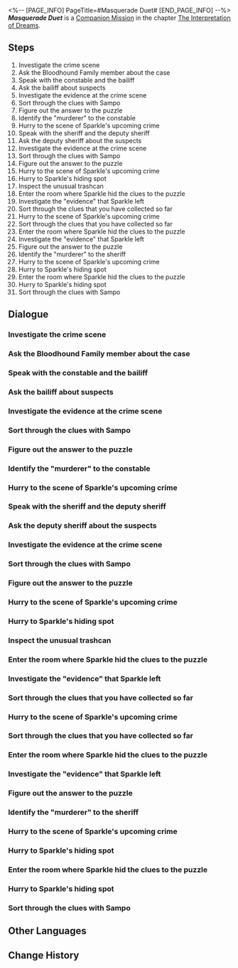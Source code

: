 <%-- [PAGE_INFO]
PageTitle=#Masquerade Duet#
[END_PAGE_INFO] --%>
{{Stub|Dialogue.}}
{{Mission Infobox
|id            = 2021802
|title         = 
|image         = <!--Mission Masquerade Duet.png-->
|type          = Companion
|event_name    = 
|chapter       = The Interpretation of Dreams (Companion Mission Chapter)
|requirements  = 
|summary       = <!--official mission summary from Fate's Atlas-->
|characters    = Trailblazer
|startLocation = [[Penacony]] - [[<!--starting area-->]]
|world         = Penacony
|area          = <!--starting area-->
|prev          = 
|next          = 
|exp           = 
|credits       = 
|stellarJade   = 
|other         = 
}}
'''''Masquerade Duet''''' is a [[Companion Mission]] in the chapter [[The Interpretation of Dreams (Companion Mission Chapter)|The Interpretation of Dreams]].

==Steps==
# Investigate the crime scene
# Ask the Bloodhound Family member about the case
# Speak with the constable and the bailiff
# Ask the bailiff about suspects
# Investigate the evidence at the crime scene
# Sort through the clues with Sampo
# Figure out the answer to the puzzle
# Identify the "murderer" to the constable
# Hurry to the scene of Sparkle's upcoming crime
# Speak with the sheriff and the deputy sheriff
# Ask the deputy sheriff about the suspects
# Investigate the evidence at the crime scene
# Sort through the clues with Sampo
# Figure out the answer to the puzzle
# Hurry to the scene of Sparkle's upcoming crime
# Hurry to Sparkle's hiding spot
# Inspect the unusual trashcan
# Enter the room where Sparkle hid the clues to the puzzle
# Investigate the "evidence" that Sparkle left
# Sort through the clues that you have collected so far
# Hurry to the scene of Sparkle's upcoming crime
# Sort through the clues that you have collected so far
# Enter the room where Sparkle hid the clues to the puzzle
# Investigate the "evidence" that Sparkle left
# Figure out the answer to the puzzle
# Identify the "murderer" to the sheriff
# Hurry to the scene of Sparkle's upcoming crime
# Hurry to Sparkle's hiding spot
# Enter the room where Sparkle hid the clues to the puzzle
# Hurry to Sparkle's hiding spot
# Sort through the clues with Sampo

<!--
==Gameplay Notes==

--><!--
==Trial Character==

-->
==Dialogue==
{{Stub Dialogue}}
===Investigate the crime scene===
{{Mission Description|type=companion|location=<!--to be added-->|This dreamscape that Black Swan has prepared is way too exciting, throwing you into a "crime scene" As soon as you enter. Here you see Black Swan, a Bloodhound Family Law Enforcer, and... Sampo!? What is that guy doing here!?}}
{{Dialogue Start}}
:{{tx}}
{{Dialogue End}}

===Ask the Bloodhound Family member about the case===
{{Mission Description|type=companion|location=<!--to be added-->|update|It seems that there was a "murder case" (fortunately, in Penacony, it is almost impossible for people to actually be "murdered"), and the murderer is without question the enigmatic Sparkle. It seems that Black Swan has no intention of telling the Bloodhound Family about the murderer's identity. She is instead planning on playing with Sparkle. You cannot grasp what either Sparkle or Black Swan is thinking.}}
{{Dialogue Start}}
:{{tx}}
{{Dialogue End}}

===Speak with the constable and the bailiff===
{{Mission Description|type=companion|location=<!--to be added-->|update|Sparkle left a lot of items behind at the crime scene and used them to construct a bizarre stage play. It seems that this "murder" was simply a bait to attract the attention of her audience, and this "puzzle" was actually the challenge that she had left for Black Swan.}}
{{Dialogue Start}}
:{{tx}}
{{Dialogue End}}

===Ask the bailiff about suspects===
{{Mission Description|type=companion|location=<!--to be added-->|update|Black Swan begins collecting clues, trying to solve the puzzle that Sparkle left behind. You can't help but wonder why Sparkle would go through all this effort. However, when it comes to people like Sparkle, asking "why" normally means you are on the wrong track. Why not play with Black Swan the logic game that Sparkle left behind... Perhaps Sparkle's true motive is concealed within.}}
{{Dialogue Start}}
:{{tx}}
{{Dialogue End}}

===Investigate the evidence at the crime scene===
{{Dialogue Start}}
:{{tx}}
{{Dialogue End}}

===Sort through the clues with Sampo===
{{Dialogue Start}}
:{{tx}}
{{Dialogue End}}

===Figure out the answer to the puzzle===
{{Dialogue Start}}
:{{tx}}
{{Dialogue End}}

===Identify the "murderer" to the constable===
{{Dialogue Start}}
:{{tx}}
{{Dialogue End}}

===Hurry to the scene of Sparkle's upcoming crime===
{{Mission Description|type=companion|location=<!--to be added-->|update|You have solved the puzzle, but the game is not over. The "constable" has told Black Swan that Sparkle is about to commit another murder, and Black Swan definitely would not have enough time to stop her. You feel a brief but intense surge of emotion flash across the Dreamscape, likely because Black Swan dislikes this feeling of being led on a wild goose chase by others.}}
{{Dialogue Start}}
:{{tx}}
{{Dialogue End}}

===Speak with the sheriff and the deputy sheriff===
{{Mission Description|type=companion|location=<!--to be added-->|update|Another murder, another play, and another puzzle. Sampo seems extremely distressed and ready to escape back into his secluded and quiet Winterland. Black Swan, on the other hand, seems calm and contented, thoroughly enjoying the detective game that Sparkle prepared. However, they are not the type to have their emotions displayed across their faces, so you are uncertain whether they are really distressed or calm.<br />However, the Dreamscape Sales Store is still a place of entertainment, so perhaps it would be better to focus on investigating the puzzle Sparkle left behind than trying to assess the true thoughts of these "characters." Let's enjoy a game of logic and deduction.}}
{{Dialogue Start}}
:{{tx}}
{{Dialogue End}}

===Ask the deputy sheriff about the suspects===
{{Dialogue Start}}
:{{tx}}
{{Dialogue End}}

===Investigate the evidence at the crime scene===
{{Dialogue Start}}
:{{tx}}
{{Dialogue End}}

===Sort through the clues with Sampo===
{{Dialogue Start}}
:{{tx}}
{{Dialogue End}}

===Figure out the answer to the puzzle===
{{Dialogue Start}}
:{{tx}}
{{Dialogue End}}

===Hurry to the scene of Sparkle's upcoming crime===
{{Mission Description|type=companion|location=<!--to be added-->|update|Black Swan has solved the puzzle that isn't a puzzle... Clearly, the game is still not over. Once again, Black Swan follows Sparkle's instructions and rushes to the next crime scene. You feel as if you sense another brief burst of emotion... Black Swan is getting a little tired of these games.}}
{{Dialogue Start}}
:{{tx}}
{{Dialogue End}}

===Hurry to Sparkle's hiding spot===
{{Mission Description|type=companion|location=<!--to be added-->|update|"Challenge the audience"... You have read a lot of detective novels that March 7th shoved into your hands and are no stranger to this kind of plot. Although, normally it's the job of the author or the detective to challenge the reader (or audience), is it not? How is it that in Sparkle's game, it's the murderer who's throwing down the gauntlet? Surely this is closer to "threatening the audience" than challenging...? It's just what you've come to expect from Sparkle.<br />Either way, happy hunting.}}
{{Dialogue Start}}
:{{tx}}
{{Dialogue End}}

===Inspect the unusual trashcan===
{{Mission Description|type=companion|location=<!--to be added-->|update|What stands before Black Swan in this moment is undoubtedly a trashcan. A Belobogian-style trashcan. This sight is supposed to shock you, but it does not. You have seen many strange things on your journeys. This sense of being unfazed by the bizarre makes you feel like you have really gained some life experience.}}
{{Dialogue Start}}
:{{tx}}
{{Dialogue End}}

===Enter the room where Sparkle hid the clues to the puzzle===
{{Mission Description|type=companion|location=<!--to be added-->|update|Black Swan begins collecting clues, trying to solve the puzzle that Sparkle left behind. You can't help but wonder why Sparkle would go through all this effort. However, when it comes to people like Sparkle, asking "why" normally means you are on the wrong track. Why not play with Black Swan the logic game that Sparkle left behind... Perhaps Sparkle's true motive is concealed within.}}
{{Dialogue Start}}
:{{tx}}
{{Dialogue End}}

===Investigate the "evidence" that Sparkle left===
{{Dialogue Start}}
:{{tx}}
{{Dialogue End}}

===Sort through the clues that you have collected so far===
{{Dialogue Start}}
:{{tx}}
{{Dialogue End}}

===Hurry to the scene of Sparkle's upcoming crime===
{{Mission Description|type=companion|location=<!--to be added-->|update|You have solved the puzzle, but the game is not over. The "constable" has told Black Swan that Sparkle is about to commit another murder, and Black Swan definitely would not have enough time to stop her. You feel a brief but intense surge of emotion flash across the Dreamscape, likely because Black Swan dislikes this feeling of being led on a wild goose chase by others.}}
{{Dialogue Start}}
:{{tx}}
{{Dialogue End}}

===Sort through the clues that you have collected so far===
{{Mission Description|type=companion|location=<!--to be added-->|update|Another murder, another play, and another puzzle. Sampo seems extremely distressed and ready to escape back into his secluded and quiet Winterland. Black Swan, on the other hand, seems calm and contented, thoroughly enjoying the detective game that Sparkle prepared. However, they are not the type to have their emotions displayed across their faces, so you are uncertain whether they are really distressed or calm.<br />However, the Dreamscape Sales Store is still a place of entertainment, so perhaps it would be better to focus on investigating the puzzle Sparkle left behind than trying to assess the true thoughts of these "characters." Let's enjoy a game of logic and deduction.}}
{{Dialogue Start}}
:{{tx}}
{{Dialogue End}}

===Enter the room where Sparkle hid the clues to the puzzle===
{{Dialogue Start}}
:{{tx}}
{{Dialogue End}}

===Investigate the "evidence" that Sparkle left===
{{Dialogue Start}}
:{{tx}}
{{Dialogue End}}

===Figure out the answer to the puzzle===
{{Dialogue Start}}
:{{tx}}
{{Dialogue End}}

===Identify the "murderer" to the sheriff===
{{Dialogue Start}}
:{{tx}}
{{Dialogue End}}

===Hurry to the scene of Sparkle's upcoming crime===
{{Mission Description|type=companion|location=<!--to be added-->|update|Black Swan has solved the puzzle that isn't a puzzle... Clearly, the game is still not over. Once again, Black Swan follows Sparkle's instructions and rushes to the next crime scene. You feel as if you sense another brief burst of emotion... Black Swan is getting a little tired of these games.}}
{{Dialogue Start}}
:{{tx}}
{{Dialogue End}}

===Hurry to Sparkle's hiding spot===
{{Mission Description|type=companion|location=<!--to be added-->|update|"Challenge the audience"... You have read a lot of detective novels that March 7th shoved into your hands and are no stranger to this kind of plot. Although, normally it's the job of the author or the detective to challenge the reader (or audience), is it not? How is it that in Sparkle's game, it's the murderer who's throwing down the gauntlet? Surely this is closer to "threatening the audience" than challenging...? It's just what you've come to expect from Sparkle.<br />Either way, happy hunting.}}
{{Dialogue Start}}
:{{tx}}
{{Dialogue End}}

===Enter the room where Sparkle hid the clues to the puzzle===
{{Mission Description|type=companion|location=<!--to be added-->|update|Black Swan begins collecting clues, trying to solve the puzzle that Sparkle left behind. You can't help but wonder why Sparkle would go through all this effort. However, when it comes to people like Sparkle, asking "why" normally means you are on the wrong track. Why not play with Black Swan the logic game that Sparkle left behind... Perhaps Sparkle's true motive is concealed within.}}
{{Dialogue Start}}
:{{tx}}
{{Dialogue End}}

===Hurry to Sparkle's hiding spot===
{{Mission Description|type=companion|location=<!--to be added-->|update|"Challenge the audience"... You have read a lot of detective novels that March 7th shoved into your hands and are no stranger to this kind of plot. Although, normally it's the job of the author or the detective to challenge the reader (or audience), is it not? How is it that in Sparkle's game, it's the murderer who's throwing down the gauntlet? Surely this is closer to "threatening the audience" than challenging...? It's just what you've come to expect from Sparkle.<br />Either way, happy hunting.}}
{{Dialogue Start}}
:{{tx}}
{{Dialogue End}}

===Sort through the clues with Sampo===
{{Mission Description|type=companion|location=<!--to be added-->|update|Black Swan begins collecting clues, trying to solve the puzzle that Sparkle left behind. You can't help but wonder why Sparkle would go through all this effort. However, when it comes to people like Sparkle, asking "why" normally means you are on the wrong track. Why not play with Black Swan the logic game that Sparkle left behind... Perhaps Sparkle's true motive is concealed within.}}
{{Dialogue Start}}
:{{tx}}
{{Dialogue End}}

==Other Languages==
{{Other Languages
|en   = Masquerade Duet
|zhs  = 假面双人舞
|zht  = 假面雙人舞
|ja   = 仮面幻想曲
|ko   = 가면의 듀엣
|es   = Dueto enmascarado
|fr   = Mascarade à deux
|ru   = Вальс на маскараде
|th   = คู่เต้นรำสวมหน้ากาก
|vi   = Vũ Điệu Mặt Nạ Đôi
|de   = Maskerade im Duett
|id   = Tarian Topeng Duet
|pt   = Dueto Mascarado
}}

==Change History==
{{Change History|2.0}}
